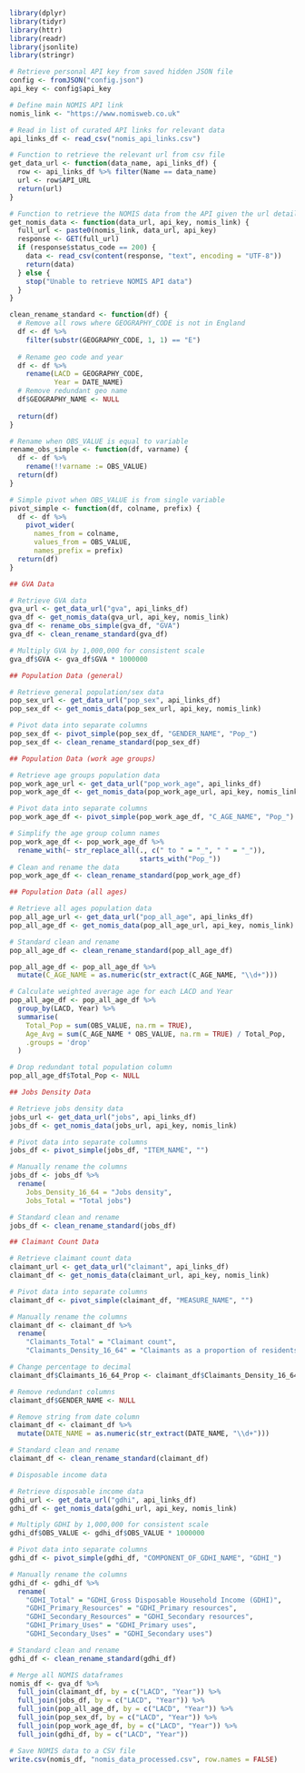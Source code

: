 ```r
library(dplyr)
library(tidyr)
library(httr)
library(readr)
library(jsonlite)
library(stringr)

# Retrieve personal API key from saved hidden JSON file
config <- fromJSON("config.json")
api_key <- config$api_key

# Define main NOMIS API link
nomis_link <- "https://www.nomisweb.co.uk"

# Read in list of curated API links for relevant data
api_links_df <- read_csv("nomis_api_links.csv")

# Function to retrieve the relevant url from csv file
get_data_url <- function(data_name, api_links_df) {
  row <- api_links_df %>% filter(Name == data_name)
  url <- row$API_URL
  return(url)
}

# Function to retrieve the NOMIS data from the API given the url details
get_nomis_data <- function(data_url, api_key, nomis_link) {
  full_url <- paste0(nomis_link, data_url, api_key)
  response <- GET(full_url)
  if (response$status_code == 200) { 
    data <- read_csv(content(response, "text", encoding = "UTF-8"))
    return(data)
  } else {
    stop("Unable to retrieve NOMIS API data")
  }
}
```

```r
clean_rename_standard <- function(df) {
  # Remove all rows where GEOGRAPHY_CODE is not in England
  df <- df %>%
    filter(substr(GEOGRAPHY_CODE, 1, 1) == "E")
  
  # Rename geo code and year
  df <- df %>%
    rename(LACD = GEOGRAPHY_CODE,
           Year = DATE_NAME)
  # Remove redundant geo name
  df$GEOGRAPHY_NAME <- NULL
    
  return(df)
}

# Rename when OBS_VALUE is equal to variable
rename_obs_simple <- function(df, varname) {
  df <- df %>%
    rename(!!varname := OBS_VALUE)
  return(df)
}

# Simple pivot when OBS_VALUE is from single variable
pivot_simple <- function(df, colname, prefix) {
  df <- df %>%
    pivot_wider(
      names_from = colname,
      values_from = OBS_VALUE,
      names_prefix = prefix)
  return(df)
}
```

```r
## GVA Data

# Retrieve GVA data
gva_url <- get_data_url("gva", api_links_df)
gva_df <- get_nomis_data(gva_url, api_key, nomis_link)
gva_df <- rename_obs_simple(gva_df, "GVA")
gva_df <- clean_rename_standard(gva_df)

# Multiply GVA by 1,000,000 for consistent scale
gva_df$GVA <- gva_df$GVA * 1000000
```

```r
## Population Data (general)

# Retrieve general population/sex data
pop_sex_url <- get_data_url("pop_sex", api_links_df)
pop_sex_df <- get_nomis_data(pop_sex_url, api_key, nomis_link)

# Pivot data into separate columns
pop_sex_df <- pivot_simple(pop_sex_df, "GENDER_NAME", "Pop_")
pop_sex_df <- clean_rename_standard(pop_sex_df)
```

```r
## Population Data (work age groups)

# Retrieve age groups population data
pop_work_age_url <- get_data_url("pop_work_age", api_links_df)
pop_work_age_df <- get_nomis_data(pop_work_age_url, api_key, nomis_link)

# Pivot data into separate columns
pop_work_age_df <- pivot_simple(pop_work_age_df, "C_AGE_NAME", "Pop_")

# Simplify the age group column names
pop_work_age_df <- pop_work_age_df %>%
  rename_with(~ str_replace_all(., c(" to " = "_", " " = "_")),
                                starts_with("Pop_"))
# Clean and rename the data
pop_work_age_df <- clean_rename_standard(pop_work_age_df)
```

```r
## Population Data (all ages)

# Retrieve all ages population data
pop_all_age_url <- get_data_url("pop_all_age", api_links_df)
pop_all_age_df <- get_nomis_data(pop_all_age_url, api_key, nomis_link)

# Standard clean and rename
pop_all_age_df <- clean_rename_standard(pop_all_age_df)

pop_all_age_df <- pop_all_age_df %>%
  mutate(C_AGE_NAME = as.numeric(str_extract(C_AGE_NAME, "\\d+")))

# Calculate weighted average age for each LACD and Year
pop_all_age_df <- pop_all_age_df %>%
  group_by(LACD, Year) %>%
  summarise(
    Total_Pop = sum(OBS_VALUE, na.rm = TRUE),
    Age_Avg = sum(C_AGE_NAME * OBS_VALUE, na.rm = TRUE) / Total_Pop,
    .groups = 'drop'
  )

# Drop redundant total population column
pop_all_age_df$Total_Pop <- NULL
```

```r
## Jobs Density Data

# Retrieve jobs density data
jobs_url <- get_data_url("jobs", api_links_df)
jobs_df <- get_nomis_data(jobs_url, api_key, nomis_link)

# Pivot data into separate columns
jobs_df <- pivot_simple(jobs_df, "ITEM_NAME", "")

# Manually rename the columns
jobs_df <- jobs_df %>%
  rename(
    Jobs_Density_16_64 = "Jobs density",
    Jobs_Total = "Total jobs")

# Standard clean and rename
jobs_df <- clean_rename_standard(jobs_df)
```

```r
## Claimant Count Data

# Retrieve claimant count data
claimant_url <- get_data_url("claimant", api_links_df)
claimant_df <- get_nomis_data(claimant_url, api_key, nomis_link)

# Pivot data into separate columns
claimant_df <- pivot_simple(claimant_df, "MEASURE_NAME", "")

# Manually rename the columns
claimant_df <- claimant_df %>%
  rename(
    "Claimants_Total" = "Claimant count",
    "Claimants_Density_16_64" = "Claimants as a proportion of residents aged 16-64")

# Change percentage to decimal
claimant_df$Claimants_16_64_Prop <- claimant_df$Claimants_Density_16_64 / 100

# Remove redundant columns
claimant_df$GENDER_NAME <- NULL

# Remove string from date column
claimant_df <- claimant_df %>%
  mutate(DATE_NAME = as.numeric(str_extract(DATE_NAME, "\\d+")))

# Standard clean and rename
claimant_df <- clean_rename_standard(claimant_df)
```

```r
# Disposable income data

# Retrieve disposable income data
gdhi_url <- get_data_url("gdhi", api_links_df)
gdhi_df <- get_nomis_data(gdhi_url, api_key, nomis_link)

# Multiply GDHI by 1,000,000 for consistent scale
gdhi_df$OBS_VALUE <- gdhi_df$OBS_VALUE * 1000000

# Pivot data into separate columns
gdhi_df <- pivot_simple(gdhi_df, "COMPONENT_OF_GDHI_NAME", "GDHI_")

# Manually rename the columns
gdhi_df <- gdhi_df %>%
  rename(
    "GDHI_Total" = "GDHI_Gross Disposable Household Income (GDHI)",
    "GDHI_Primary_Resources" = "GDHI_Primary resources",
    "GDHI_Secondary_Resources" = "GDHI_Secondary resources",
    "GDHI_Primary_Uses" = "GDHI_Primary uses",
    "GDHI_Secondary_Uses" = "GDHI_Secondary uses")

# Standard clean and rename
gdhi_df <- clean_rename_standard(gdhi_df)
```

```r
# Merge all NOMIS dataframes
nomis_df <- gva_df %>%
  full_join(claimant_df, by = c("LACD", "Year")) %>%
  full_join(jobs_df, by = c("LACD", "Year")) %>%
  full_join(pop_all_age_df, by = c("LACD", "Year")) %>%
  full_join(pop_sex_df, by = c("LACD", "Year")) %>%
  full_join(pop_work_age_df, by = c("LACD", "Year")) %>%
  full_join(gdhi_df, by = c("LACD", "Year"))
```

```r
# Save NOMIS data to a CSV file
write.csv(nomis_df, "nomis_data_processed.csv", row.names = FALSE)
```
